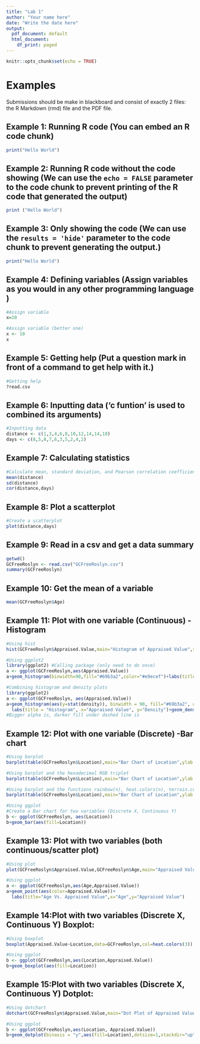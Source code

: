 ```yaml
---
title: "Lab 1"
author: "Your name here"
date: "Write the date here"
output:
  pdf_document: default
  html_document:
    df_print: paged
---
```



```r
knitr::opts_chunk$set(echo = TRUE)
```

# Examples

Submissions should be make in blackboard and consist of exactly 2 files: the R Markdown (rmd) file and the PDF file.

## Example 1: Running R code (You can embed an R code chunk)


```r
print("Hello World")
```

## Example 2: Running R code without the code showing (We can use the `echo = FALSE` parameter to the code chunk to prevent printing of the R code that generated the output)

```r
print ("Hello World")
```


## Example 3: Only showing the code (We can use the `results = 'hide'` parameter to the code chunk to prevent generating the output.)

```r
print("Hello World")
```


## Example 4: Defining variables (Assign variables as you would in any other programming language )

```r
#Assign variable
x=10
```

```r
#Assign variable (better one)
x <- 10
x
```


## Example 5: Getting help (Put a question mark in front of a command to get help with it.)
```r
#Getting help
?read.csv
```


## Example 6: Inputting data ('c funtion' is used to combined its arguments)
```r
#Inputting data
distance <- c(1,3,4,6,8,10,12,14,14,18)
days <- c(8,5,8,7,6,3,5,2,4,2)
```


## Example 7: Calculating statistics

```r
#Calculate mean, standard deviation, and Pearson correlation coefficient
mean(distance)
sd(distance)
cor(distance,days)
```


## Example 8: Plot a scatterplot

```r
#Create a scatterplot
plot(distance,days)
```


## Example 9: Read in a csv and get a data summary

```r
getwd()
GCFreeRoslyn <- read.csv("GCFreeRoslyn.csv")
summary(GCFreeRoslyn)
```


## Example 10: Get the mean of a variable
```r
mean(GCFreeRoslyn$Age)
```

## Example 11: Plot with one variable (Continuous) -Histogram
```r
#Using hist
hist(GCFreeRoslyn$Appraised.Value,main="Histogram of Appraised Value",xlab="Appraised Value",col="blue",border="black")
```

```r
#Using ggplot2
library(ggplot2) #Calling package (only need to do once)
a <- ggplot(GCFreeRoslyn,aes(Appraised.Value))
a+geom_histogram(binwidth=90,fill="#69b3a2",color="#e9ecef")+labs(title="Histogram",x="Appraised Value",y="Frequency")
```

```r
#Combining histogram and density plots
library(ggplot2)
a <- ggplot(GCFreeRoslyn, aes(Appraised.Value))
a+geom_histogram(aes(y=stat(density)), binwidth = 90, fill="#69b3a2", color="#e9ecef")+
  labs(title = "Histogram", x="Appraised Value", y="Density")+geom_density(alpha=0.1, fill="#00AFBB",linetype="dashed")
#Bigger alpha is, darker fill under dashed line is
```

## Example 12: Plot with one variable (Discrete) -Bar chart
```r
#Using barplot
barplot(table(GCFreeRoslyn$Location),main="Bar Chart of Location",ylab = "Frequency",col=c("orange","yellow","green"))
```

```r
#Using barplot and the hexadecimal RGB triplet
barplot(table(GCFreeRoslyn$Location),main="Bar Chart of Location",ylab = "Frequency",col=c("#CCFF33","#99CC66","#339933"))
```

```r
#Using barplot and the functions rainbow(n), heat.colors(n), terrain.colors(n), topo.colors(n), or cm.colors(n)
barplot(table(GCFreeRoslyn$Location),main="Bar Chart of Location",ylab = "Frequency",col=terrain.colors(3))
```


```r
#Using ggplot
#Create a Bar chart for two variables (Discrete X, Continuous Y)
b <- ggplot(GCFreeRoslyn, aes(Location))
b+geom_bar(aes(fill=Location))
```

## Example 13: Plot with two variables (both continuous/scatter plot)
```r
#Using plot
plot(GCFreeRoslyn$Appraised.Value,GCFreeRoslyn$Age,main="Appraised Value vs Age",xlab="Appraised Value",ylab="Age")
```

```r
#Using ggplot
a <- ggplot(GCFreeRoslyn,aes(Age,Appraised.Value))
a+geom_point(aes(color=Appraised.Value))+
  labs(title="Age Vs. Appraised Value",x="Age",y="Appraised Value")
```


## Example 14:Plot with two variables (Discrete X, Continuous Y) Boxplot:

```r
#Using boxplot
boxplot(Appraised.Value~Location,data=GCFreeRoslyn,col=heat.colors(3))
```

```r
#Using ggplot
b <- ggplot(GCFreeRoslyn,aes(Location,Appraised.Value))
b+geom_boxplot(aes(fill=Location))
```

## Example 15:Plot with two variables (Discrete X, Continuous Y) Dotplot:
```r
#Using dotchart
dotchart(GCFreeRoslyn$Appraised.Value,main="Dot Plot of Appraised Value",col=heat.colors(3))
```

```r
#Using ggplot
b <- ggplot(GCFreeRoslyn,aes(Location, Appraised.Value))
b+geom_dotplot(binaxis = "y",aes(fill=Location),dotsize=1,stackdir="up",binwidth=25)
```



